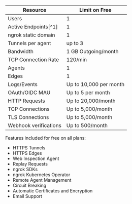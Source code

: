 | Resource              | Limit on Free          |
| --------------------- | ---------------------- |
| Users                 | 1                      |
| Active Endpoints[^1]  | 1                      |
| ngrok static domain   | 1                      |
| Tunnels per agent     | up to 3                |
| Bandwidth             | 1 GB Outgoing/month    |
| TCP Connection Rate   | 120/min                |
| Agents                | 1                      |
| Edges                 | 1                      |
| Logs/Events           | Up to 10,000 per month |
| OAuth/OIDC MAU        | Up to 5 per month      |
| HTTP Requests         | Up to 20,000/month     |
| TCP Connections       | Up to 5,000/month      |
| TLS Connections       | Up to 5,000/month      |
| Webhook verifications | Up to 500/month        |

Features included for free on all plans:

- HTTPS Tunnels
- HTTPS Edges
- Web Inspection Agent
- Replay Requests
- ngrok SDKs
- ngrok Kubernetes Operator
- Remote Agent Management
- Circuit Breaking
- Automatic Certificates and Encryption
- Email Support